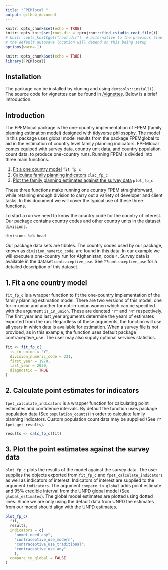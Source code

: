 ```yaml
---
title: "FPEMlocal "
output: github_document
---
```

```r
knitr::opts_chunk$set(echo = TRUE)
knitr::opts_knit$set(root.dir = rprojroot::find_rstudio_root_file())
# knitr::opts_knit$get("root.dir")  # alternative to the previous line
# the default autosave location will depend on this being setup
options(warn=-1)
```


```r
knitr::opts_chunk$set(echo = TRUE)
library(FPEMlocal)
```
<!-- badges: start -->
<!-- add new release the one below is old -->
<!--  [![DOI](https://zenodo.org/badge/DOI/10.5281/zenodo.3899454.svg)](https://doi.org/10.5281/zenodo.3899454) -->
<!-- badges: end -->

## Installation
The package can be installed by cloning and using `devtools::install()`. The source code for vignettes can be found in [/vignettes](https://github.com/FPcounts/FPEMlocal/tree/master/vignettes). Below is a brief introduction.

## Introduction
The FPEMlocal package is the one-country implementation of FPEM (family planning estimation model) designed with tidyverse philosophy. The model in this package uses global model results from the package FPEMglobal to aid in the estimation of country level family planning indicators. FPEMlocal comes equiped with survey data, country unit data, and country population count data, to produce one-country runs. Running FPEM is divided into three main functions.

1. [Fit a one country model](#fit) `fit_fp_c`
2. [Calculate family planning indicators](#results) `clac_fp_c`
3. [Plot the family planning estimates against the survey data](#plot) `plot_fp_c`

These three functions make running one country FPEM straightforward, while retaining enough division to carry out a variety of developer and client tasks. In this document we will cover the typical use of these three functions.

To start a run we need to know the country code for the country of interest. Our package contains country codes and other country units in the dataset `divisions`.

```r
divisions %>% head
```

Our package data sets are tibbles. The country codes used by our package, known as `division_numeric_code`, are found in this data. In our example we will execute a one-country run for Afghanistan, code `4`. Survey data is available in the dataset `contraceptive_use`. See `??contraceptive_use` for a detailed description of this dataset.


## <a name="fit"></a>
## 1. Fit a one country model
`fit_fp_c` is a wrapper function to fit the one-country implementation of the family planning estimation model. There are two versions of this model, one for in-union and another for not-in-union women which can be specified with the argument `is_in_union`. These are denoted `"Y"` and `"N"` respectively. The first_year and last_year arguments determine the years of estimates exported from the run. Regardless of these arguments, the function will use all years in which data is available for estimation. When a survey file is not provided, as in this example, the function uses default package contraceptive_use. The user may also supply optional services statistics.
```r
fit <- fit_fp_c(
  is_in_union = "Y",
  division_numeric_code = 231,
  first_year = 1970,
  last_year = 2030,
  diagnostic = TRUE
)
```


## <a name="results"></a>
## 2. Calculate point estimates for indicators
`fpet_calculate_indicators` is a wrapper function for calculating point estimates and confidence intervals. By default the function uses package population data (See `population_counts`) in order to calculate family planning indicators. Custom population count data may be supplied (See `??fpet_get_results`).
```r
results <- calc_fp_c(fit)
```

## <a name="plot"></a>
## 3. Plot the  point estimates against the survey data
`plot_fp_c` plots the results of the model against the survey data. The user supplies the objects exported from `fit_fp_c` and `fpet_calculate_indicators` as well as indicators of interest. Indicators of interest are supplied to the argument `indicators`. The argument `compare_to_global` adds point estimate and 95% credible interval from the UNPD global model (See `global_estimates`). The global model estimates are plotted using dotted lines. Since we are only using the default data from UNPD the estimates from our model should align with the UNPD estimates.
```r
plot_fp_c(
  fit,
  results,
  indicators = c(
    "unmet_need_any",
    "contraceptive_use_modern",
    "contraceptive_use_traditional",
    "contraceptive_use_any"
    ),
  compare_to_global = FALSE
)

```
